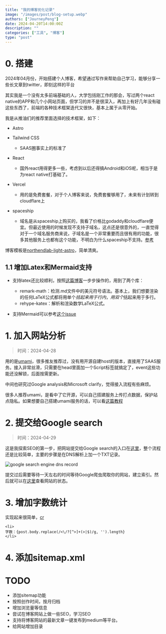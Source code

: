 ```yaml
---
title: "我的博客优化记录"
image: "/images/post/blog-setup.webp"
authors: ["JourneyPeng"]
date: 2024-04-20T14:00:00Z
description: ""
categories: ["工具", "博客"]
type: "post"
---
```


# 0. 搭建
2024年04月份，开始搭建个人博客，希望通过写作来帮助自己学习，能够分享一些长文章到twitter，即刻这样的平台

其实我是一个没有太多前端基础的人，大学包括刚工作的那会，写过两个react native的APP和几个小网站页面，但学习的并不是很深入，再加上有好几年没有碰这些东西了，前端的各种技术框架迭代又很快，基本上属于从零开始。

我是从推油们的推荐里面选择的技术框架，如下：

- Astro
- Tailwind CSS
  - SAAS圈事实上的标准了
- React
  - 国外react用得更多一些，考虑到以后还得搞Android和iOS呢，相当于是为react native打基础了。

- Vercel
  - 用的是免费套餐，对于个人博客来说，免费套餐够用了，未来有计划转到cloudflare上
- spaceship
  - 域名是从spaceship上购买的，我看了价格比godaddy和cloudflare便宜。但最近使用的时候发现不支持子域名，这点还是很意外的，一直觉得对于一个域名服务商来说，子域名是一个非常重要而且很有用的功能，很多其他服务上也都有这个功能，不明白为什么spaceship不支持。[参考](https://www.reddit.com/r/Domains/comments/17lnawj/comment/l1rw79a/)

博客模板是[northendlab-light-astro](https://github.com/themefisher/northendlab-light-astro)，简单清爽。

## 1.1 增加Latex和Mermaid支持

- 支持latex还比较顺利，按照[这篇博客](https://blog.alexafazio.dev/blog/render-latex-in-astro/)一步步操作的，用到了两个库：
  - remark-math：检测.md文件中的美元符号语法。基本上，我们想要渲染的任何LaTeX公式都将用单个$括起来用于行内，用双个$括起来用于多行。
  - rehype-katex：解析和渲染数学LaTeX公式。

- 支持Mermaid可以参考[这个issue](https://github.com/withastro/astro/issues/4433)

# 1. 加入网站分析
> 时间：2024-04-28

用的是[umami](https://analytics.us.umami.is/)，很多推友推荐过，没有用开源自建host的版本，直接用了SAAS服务。接入非常丝滑，只需要在head里面加一个Script标签就搞定了，event这些功能还没解锁，后面按需更新。

中间也研究过Google analysis和Microsoft clarify，觉得接入流程有些麻烦。

很多人推荐umami，是看中了它开源，可以自己搭建服务上传打点数据，保护站点隐私。如果想要自己搭建umami服务的话，可以看[这篇教程](https://atpx.com/blog/build-umami-web-analytics/)

# 2. 提交给Google search
> 时间：2024-04-29

这是我探索SEO的第一步，把网站提交给Google search的入口在[这里](https://search.google.com/search-console/welcome)，整个流程还是比较简单，主要的步骤是在DNS解析上加一个TXT记录。

![google search engine dns record](/images/post/google-search-dns-txt.png)

提交过后需要等待一天左右的时间等待Google爬虫爬取你的网站，建立索引。然后就可以在[这里](https://search.google.com/search-console/about)查看网站的状态。

# 3. 增加字数统计

实现起来很简单，[cr](https://github.com/pengjeck/JourneyBlog/commits/main/)
```react
<li>
字数：{post.body.replace(/<\/?[^>]+(>|$)/g, '').length}
</li>
```

# 4. 添加sitemap.xml


# TODO
- 添加sitemap功能
- 按照创作时间，按月归档
- 增加浏览量等信息
- 尝试在博客网站上做一些SEO，学习SEO
- 支持将博客网站的最新文章一键发布到medium等平台。
- 给网站增加目录